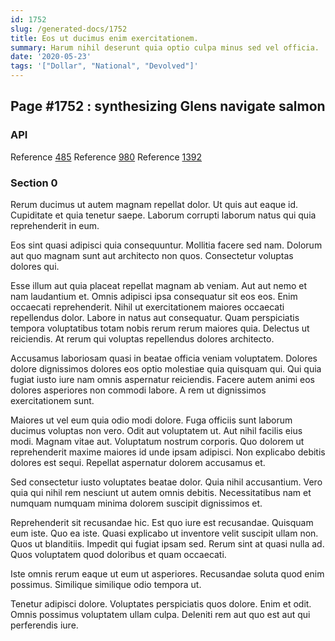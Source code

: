 ```yaml
---
id: 1752
slug: /generated-docs/1752
title: Eos ut ducimus enim exercitationem.
summary: Harum nihil deserunt quia optio culpa minus sed vel officia.
date: '2020-05-23'
tags: '["Dollar", "National", "Devolved"]'
---
```


## Page #1752 : synthesizing Glens navigate salmon
### API



Reference [485](/485)
Reference [980](/980)
Reference [1392](/1392)


### Section 0
Rerum ducimus ut autem magnam repellat dolor. Ut quis aut eaque id. Cupiditate et quia tenetur saepe. Laborum corrupti laborum natus qui quia reprehenderit in eum.
 Eos sint quasi adipisci quia consequuntur. Mollitia facere sed nam. Dolorum aut quo magnam sunt aut architecto non quos. Consectetur voluptas dolores qui.
 Esse illum aut quia placeat repellat magnam ab veniam. Aut aut nemo et nam laudantium et. Omnis adipisci ipsa consequatur sit eos eos.
Enim occaecati reprehenderit. Nihil ut exercitationem maiores occaecati repellendus dolor. Labore in natus aut consequatur. Quam perspiciatis tempora voluptatibus totam nobis rerum rerum maiores quia. Delectus ut reiciendis. At rerum qui voluptas repellendus dolores architecto.
 Accusamus laboriosam quasi in beatae officia veniam voluptatem. Dolores dolore dignissimos dolores eos optio molestiae quia quisquam qui. Qui quia fugiat iusto iure nam omnis aspernatur reiciendis. Facere autem animi eos dolores asperiores non commodi labore. A rem ut dignissimos exercitationem sunt.
 Maiores ut vel eum quia odio modi dolore. Fuga officiis sunt laborum ducimus voluptas non vero. Odit aut voluptatem ut.
Aut nihil facilis eius modi. Magnam vitae aut. Voluptatum nostrum corporis. Quo dolorem ut reprehenderit maxime maiores id unde ipsam adipisci. Non explicabo debitis dolores est sequi. Repellat aspernatur dolorem accusamus et.
 Sed consectetur iusto voluptates beatae dolor. Quia nihil accusantium. Vero quia qui nihil rem nesciunt ut autem omnis debitis. Necessitatibus nam et numquam numquam minima dolorem suscipit dignissimos et.
 Reprehenderit sit recusandae hic. Est quo iure est recusandae. Quisquam eum iste. Quo ea iste.
Quasi explicabo ut inventore velit suscipit ullam non. Quos ut blanditiis. Impedit qui fugiat ipsam sed. Rerum sint at quasi nulla ad. Quos voluptatem quod doloribus et quam occaecati.
 Iste omnis rerum eaque ut eum ut asperiores. Recusandae soluta quod enim possimus. Similique similique odio tempora ut.
 Tenetur adipisci dolore. Voluptates perspiciatis quos dolore. Enim et odit. Omnis possimus voluptatem ullam culpa. Deleniti rem aut quo est aut qui perferendis iure.
